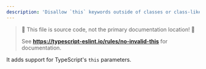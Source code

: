---
description: 'Disallow `this` keywords outside of classes or class-like objects.'
---


> 🛑 This file is source code, not the primary documentation location! 🛑
>
> See **https://typescript-eslint.io/rules/no-invalid-this** for documentation.


<TypeScriptOverlap strict />

It adds support for TypeScript's `this` parameters.
